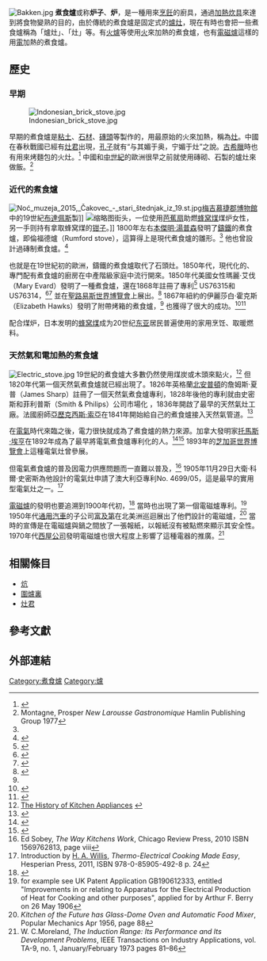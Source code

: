 {{not|锅炉}}
[[File:Bakken.jpg|thumb]]
'''煮食爐'''或称'''炉子'''、'''炉'''，是一種用來[[烹飪|烹飪]]的廚具，通過[[熱傳導|加熱]][[炊具|炊具]]來達到將食物變熟的目的，由於傳統的煮食爐是固定式的[[爐灶|爐灶]]，現在有時也會把一些煮食爐稱為「爐灶」、「灶」等。有[[火爐|火爐]]等使用[[火|火]]來加熱的煮食爐，也有[[電磁爐|電磁爐]]這樣的用[[電|電]]加熱的煮食爐。

==歷史==
===早期===
{{main|灶}}
[[File:Indonesian_brick_stove.jpg|thumb]]

早期的煮食爐是[[粘土|粘土]]、[[石材|石材]]、[[磚頭|磚頭]]等製作的，用最原始的火來加熱，稱為[[灶|灶]]。中國在春秋戰國已經有[[灶君|灶君]]出現，[[孔子|孔子]]就有“与其媚于奥，宁媚于灶”之說。[[古希臘|古希臘]]時也有用來烤麵包的火灶。<ref name="Bellis">{{cite web|url=http://inventors.about.com/od/ofamousinventions/a/oven.htm|title=History of the Oven from Cast Iron to Electric|author=Mary Bellis|accessdate=2015-03-06}}</ref> 中國和[[中世紀|中世紀]]的歐洲很早之前就使用磚砌、石製的爐灶來做飯。<ref name=Larousse>Montagne, Prosper ''New Larousse Gastronomique'' Hamlin Publishing Group 1977 </ref>

===近代的煮食爐===
[[File:Noć_muzeja_2015,_Čakovec_-_stari_štednjak_iz_19.st.jpg|thumb]][[梅吉慕捷郡博物館|梅吉慕捷郡博物館]]中的19世紀[[布達佩斯|布達佩斯]]製]]
[[File:Suzhou_woman_burning_waste_20090926_5964.jpg|缩略图]]街头，一位使用[[葵扇|芭蕉扇]]助燃[[蜂窝煤|蜂窝煤]]煤炉女性，另一手则持有拿取蜂窝煤的[[钳子|钳子]]。]]
1800年左右[[本傑明·湯普森，倫福德伯爵|本傑明·湯普森]]發明了[[鑄鐵|鑄鐵]]的煮食爐，即倫福德爐（Rumford stove），這算得上是現代煮食爐的雛形。<ref name="Bellis"/> 他也曾設計過磚制煮食爐。<ref>{{cite book|url=http://books.google.co.uk/books?id=C7kuAgAAQBAJ|title=Clay: The History and Evolution of Humankind's Relationship with Earth's Most Primal Element|author=Suzanne Staubach|year=2013|publisher=UPNE|access-date=2015-03-06|archive-date=2017-01-17|archive-url=https://web.archive.org/web/20170117083801/https://books.google.co.uk/books?id=C7kuAgAAQBAJ|dead-url=no}}</ref>

也就是在19世紀初的歐洲，鑄鐵的煮食爐取代了石頭灶。1850年代，現代化的、專門配有煮食爐的廚房在中產階級家庭中流行開來。1850年代美國女性瑪麗·艾伐（Mary Evard）發明了一種煮食爐，還在1868年註冊了專利<ref>{{Cite web |url=https://docs.google.com/viewer?a=v&q=cache%3Ac_PWfH8OlPYJ%3Avirtual.clemson.edu%2Fcaah%2Fwomen%2Fws301%2Fppt%2Fwoinvent%2FWomen%2520Inventors.ppt+%22mary+evard%22+stove&hl=en&gl=us&pid=bl&srcid=ADGEESivvRoz1udHC8Sa1Dxgd9ZHsKJLE6IJMiIUbaA0mQvbv_HbvaBsZXS7AP9ogqdG7Aaf9glEfBZ0oARYqhwEFuyR2tSGpe5K3uAmM3ZzFJAOqs2xYez0-phE2RS6CMzdXydpBZdR&sig=AHIEtbRbK9UP6EADgu2Nnavdg2O2JrYr5g |title=Google Drive Viewer<!-- Bot generated title --> |access-date=2022-01-13 |archive-date=2019-08-13 |archive-url=https://web.archive.org/web/20190813084248/https://docs.google.com/viewer?a=v&q=cache%3Ac_PWfH8OlPYJ%3Avirtual.clemson.edu%2Fcaah%2Fwomen%2Fws301%2Fppt%2Fwoinvent%2FWomen%2520Inventors.ppt+%22mary+evard%22+stove&hl=en&gl=us&pid=bl&srcid=ADGEESivvRoz1udHC8Sa1Dxgd9ZHsKJLE6IJMiIUbaA0mQvbv_HbvaBsZXS7AP9ogqdG7Aaf9glEfBZ0oARYqhwEFuyR2tSGpe5K3uAmM3ZzFJAOqs2xYez0-phE2RS6CMzdXydpBZdR&sig=AHIEtbRbK9UP6EADgu2Nnavdg2O2JrYr5g |dead-url=no }}</ref> US76315和US76314，<ref>{{Cite web |url=https://www.google.com/patents/US76315?pg=PA1&dq=evard&hl=en&sa=X&ei=j5rXUtK1A-qvsATAmoDYAQ&ved=0CEEQ6AEwAg |title=Patent US76315 - evard - Google Patents<!-- Bot generated title --> |access-date=2015-03-06 |archive-date=2016-10-26 |archive-url=https://web.archive.org/web/20161026094923/https://www.google.com/patents/US76315?pg=PA1&dq=evard&hl=en&sa=X&ei=j5rXUtK1A-qvsATAmoDYAQ&ved=0CEEQ6AEwAg |dead-url=no }}</ref><ref>{{Cite web |url=https://www.google.com/patents/US76314?dq=US76314&hl=en&sa=X&ei=WpzXUuGQEpStsQSpmoC4DQ&ved=0CDcQ6AEwAA |title=Patent US76314 - Improvement in broiling-apparatus - Google Patents<!-- Bot generated title --> |access-date=2015-03-06 |archive-date=2016-10-26 |archive-url=https://web.archive.org/web/20161026094921/https://www.google.com/patents/US76314?dq=US76314&hl=en&sa=X&ei=WpzXUuGQEpStsQSpmoC4DQ&ved=0CDcQ6AEwAA |dead-url=no }}</ref> 並在[[聖路易斯世界博覽會|聖路易斯世界博覽會]]上展出。<ref name="books.google.com">{{Cite web |url=http://books.google.com/books?id=D7IhN7lempUC&pg=PA958&lpg=PA958&dq=%22mary+evard%22+stove&source=bl&ots=HFaxW-Ecy-&sig=x6BqPNtiplgoyAr9StuOgOrzqfY&hl=en&sa=X&ei=Z9TPT8ugMeau6AH90fi1DA&ved=0CF8Q6AEwAA#v=onepage&q=%22mary%20evard%22%20stove&f=false |title=Ency Kitchen History - Google Books<!-- Bot generated title --> |access-date=2015-03-06 |archive-date=2014-11-10 |archive-url=https://web.archive.org/web/20141110005955/http://books.google.com/books?id=D7IhN7lempUC&pg=PA958&lpg=PA958&dq=%22mary+evard%22+stove&source=bl&ots=HFaxW-Ecy-&sig=x6BqPNtiplgoyAr9StuOgOrzqfY&hl=en&sa=X&ei=Z9TPT8ugMeau6AH90fi1DA&ved=0CF8Q6AEwAA#v=onepage&q=%22mary%20evard%22%20stove&f=false |dead-url=no }}</ref> 1867年紐約的伊麗莎白·霍克斯（Elizabeth Hawks）發明了附帶烤箱的煮食爐，<ref name="books.google.com"/> 也獲得了很大的成功。<ref>{{Cite web |url=http://books.google.com/books?id=3vVYGAUjnEkC&pg=PT75&dq=%22elizabeth+hawks%22+two+thousand&hl=en&ei=ZQXQT8KvIeXe0QHu67ixDQ&sa=X&oi=book_result&ct=book-thumbnail&resnum=1&ved=0CD4Q6wEwAA#v=onepage&q=%22elizabeth%20hawks%22%20two%20thousand&f=false |title=Feminine Ingenuity: How Women Inventors Changed America - Anne Macdonald - Google Books<!-- Bot generated title --> |access-date=2015-03-06 |archive-date=2014-10-21 |archive-url=https://web.archive.org/web/20141021003110/http://books.google.com/books?id=3vVYGAUjnEkC&pg=PT75&dq=%22elizabeth+hawks%22+two+thousand&hl=en&ei=ZQXQT8KvIeXe0QHu67ixDQ&sa=X&oi=book_result&ct=book-thumbnail&resnum=1&ved=0CD4Q6wEwAA#v=onepage&q=%22elizabeth%20hawks%22%20two%20thousand&f=false |dead-url=no }}</ref><ref>{{Cite web |url=http://books.google.com/books?id=rGkKO1C7hAYC&pg=PA52&dq=%22auxiliary+air+chamber+for+stoves%22&hl=en&ei=JAbQT5TpNcbc0QGD--3FDQ&sa=X&oi=book_result&ct=book-thumbnail&resnum=9&ved=0CIMBEOsBMAg#v=onepage&q=%22auxiliary%20air%20chamber%20for%20stoves%22&f=false |title=Professional Pursuits: Women and the American Arts and Crafts Movement - Catherine W. Zipf - Google Books<!-- Bot generated title --> |access-date=2015-03-06 |archive-date=2014-06-26 |archive-url=https://web.archive.org/web/20140626071720/http://books.google.com/books?id=rGkKO1C7hAYC&pg=PA52&dq=%22auxiliary+air+chamber+for+stoves%22&hl=en&ei=JAbQT5TpNcbc0QGD--3FDQ&sa=X&oi=book_result&ct=book-thumbnail&resnum=9&ved=0CIMBEOsBMAg#v=onepage&q=%22auxiliary%20air%20chamber%20for%20stoves%22&f=false |dead-url=no }}</ref>

配合煤炉，日本发明的[[蜂窝煤|蜂窝煤]]成为20世纪[[东亚|东亚]]居民普遍使用的家用烹饪、取暖燃料。

===天然氣和電加熱的煮食爐===
{{main|瓦斯爐|電煮食爐}}
[[File:Electric_stove.jpg|thumb]]
19世紀的煮食爐大多數仍然使用煤炭或木頭來點火，<ref>[http://www.rangehoodsstore.com/articles/2010/04/the-history-of-kitchen-appliances/ The History of Kitchen Appliances] {{webarchive|url=https://web.archive.org/web/20100616233144/http://www.rangehoodsstore.com/articles/2010/04/the-history-of-kitchen-appliances/ |date=2010-06-16 }}</ref> 但1820年代第一個天然氣煮食爐就已經出現了。1826年英格蘭[[北安普頓|北安普頓]]的詹姆斯·夏普（James Sharp）註冊了一個天然氣煮食爐專利，1828年後他的專利就由史密斯和菲利普斯（Smith & Philips）公司市場化 ，1836年開啟了最早的天然氣灶工廠。法國廚師[[亞歷克西斯·索亞|亞歷克西斯·索亞]]在1841年開始給自己的煮食爐接入天然氣管道。<ref>{{cite book|url=http://books.google.co.uk/books?id=SJGNAgAAQBAJ|title=Encyclopedia of Kitchen History|author=Mary Ellen Snodgrass|year=2004|publisher=Routledge|page=428|access-date=2015-03-06|archive-date=2017-10-01|archive-url=https://web.archive.org/web/20171001213621/https://books.google.co.uk/books?id=SJGNAgAAQBAJ|dead-url=no}}</ref>  

在[[電氣|電氣]]時代來臨之後，電力很快就成為了煮食爐的熱力來源。加拿大發明家[[托馬斯·埃亨|托馬斯·埃亨]]在1892年成為了最早將電氣煮食爐專利化的人。<ref>{{cite web |url=http://www.collectionscanada.gc.ca/innovations/023020-2460-e.html |title=Patent no. 39916 |work=Made in Canada |publisher=Library and Archives Canada |date=November 22, 2005 |accessdate=October 19, 2011 |archive-date=2018-01-16 |archive-url=https://web.archive.org/web/20180116004735/http://www.collectionscanada.gc.ca/innovations/023020-2460-e.html |dead-url=no }}</ref><ref>{{cite web |url=http://www.sciencetech.technomuses.ca/english/collection/stoves5.cfm |title=Early Electric Cooking: 1900 to 1920 |publisher=Canada Science and Technology Museum |accessdate=October 19, 2011 |archive-url=https://web.archive.org/web/20141014004436/http://www.sciencetech.technomuses.ca/english/collection/stoves5.cfm |archive-date=2014-10-14 |dead-url=yes }}</ref> 1893年的[[芝加哥世界博覽會|芝加哥世界博覽會]]上這種電氣灶曾參展。

但電氣煮食爐的普及因電力供應問題而一直難以普及，<ref name="Sobey10">Ed Sobey, ''The Way Kitchens Work'', Chicago Review Press, 2010 ISBN 1569762813,  page viii</ref> 1905年11月29日大衛·科爾·史密斯為他設計的電氣灶申請了澳大利亞專利No. 4699/05，這是最早的實用型電氣灶之一。<ref>Introduction by [[H._A._Willis|H. A. Willis]], ''Thermo-Electrical Cooking Made Easy'', Hesperian Press, 2011, ISBN 978-0-85905-492-8 p. 24</ref>

[[電磁爐|電磁爐]]的發明也要追溯到1900年代初，<ref>{{cite web|url=http://appliancehelp.com/Frigidaire-Cooktop-Parts.htm |title=Induction Cooktops |publisher=Appliance Help |accessdate=2013-05-30 |deadurl=yes |archiveurl=https://web.archive.org/web/20130515165619/http://appliancehelp.com/Frigidaire-Cooktop-Parts.htm |archivedate=2013-05-15 }}</ref> 當時也出現了第一個電磁爐專利。<ref>for example see UK Patent Application GB190612333, entitled "Improvements in or relating to Apparatus for the Electrical Production of Heat for Cooking and other purposes", applied for by Arthur F. Berry on 26 May 1906</ref> 1950年代[[通用汽車|通用汽車]]的子公司[[富及第|富及第]]在北美洲巡迴展出了他們設計的電磁爐，<ref>''Kitchen of the Future has Glass-Dome Oven and Automatic Food Mixer'', Popular Mechanics Apr 1956, page 88</ref> 當時的宣傳是在電磁爐與鍋之間放了一張報紙，以報紙沒有被點燃來顯示其安全性。1970年代[[西屋公司|西屋公司]]發明電磁爐也很大程度上影響了這種電器的推廣。<ref name=Moreland73>W. C.Moreland, ''The Induction Range: Its Performance and Its Development Problems'', IEEE Transactions on Industry Applications, vol. TA-9, no. 1, January/February 1973 pages 81–86</ref>

==相關條目==
* [[炕|炕]]
* [[圍爐裏|圍爐裏]]
* [[灶君|灶君]]

== 參考文獻==
{{reflist|30em}}

==外部連結==

{{DEFAULTSORT:Kitchen Stove}}

[[Category:煮食爐|Category:煮食爐]]
[[Category:爐|Category:爐]]